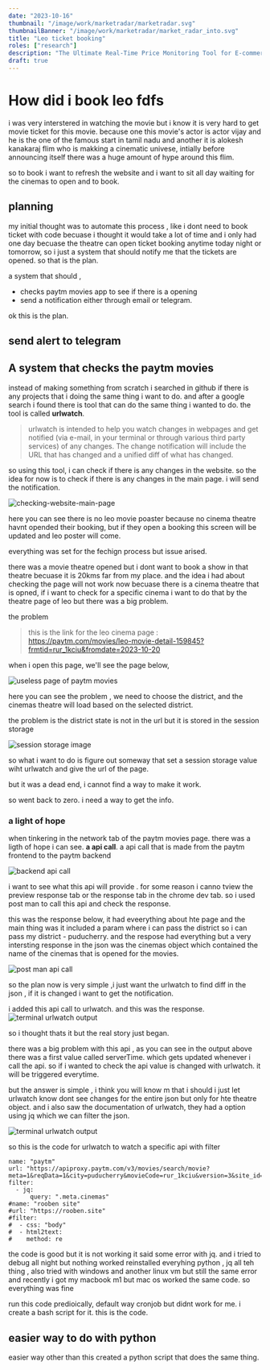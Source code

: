```yaml
---
date: "2023-10-16"
thumbnail: "/image/work/marketradar/marketradar.svg"
thumbnailBanner: "/image/work/marketradar/market_radar_into.svg"
title: "Leo ticket booking"
roles: ["research"]
description: "The Ultimate Real-Time Price Monitoring Tool for E-commerce Marketplaces and Sellers"
draft: true
---
```


# How did i book leo fdfs

i was very interstered in watching the movie but i know it is very hard to get movie ticket for this movie. because one this movie's actor is actor vijay and he is the one of the famous start in tamil nadu and another it is alokesh kanakaraj flim who is makking a cinematic univese, intially before announcing itself there was a huge amount of hype around this flim.

so to book i want to refresh the website and i want to sit all day waiting for the cinemas to open and to book.

## planning

my initial thought was to automate this process , like i dont need to book ticket with code becuase i thought it would take a lot of time and i only had one day becuase the theatre can open ticket booking anytime today night or tomorrow, so i just a system that should notify me that the tickets are opened. so that is the plan.

a system that should ,

- checks paytm movies app to see if there is a opening
- send a notification either through email or telegram.

ok this is the plan.

## send alert to telegram

## A system that checks the paytm movies

instead of making something from scratch i searched in github if there is any projects that i doing the same thing i want to do. and after a google search i found there is tool that can do the same thing i wanted to do. the tool is called **urlwatch**.

> urlwatch is intended to help you watch changes in webpages and get notified (via e-mail, in your terminal or through various third party services) of any changes. The change notification will include the URL that has changed and a unified diff of what has changed.

so using this tool, i can check if there is any changes in the website. so the idea for now is to check if there is any changes in the main page. i will send the notification.

![checking-website-main-page](/image/work/leo-ticket-booking/1.png)

here you can see there is no leo movie poaster because no cinema theatre havnt opended their booking, but if they open a booking this screen will be updated and leo poster will come.

everything was set for the fechign process but issue arised.

there was a movie theatre opened but i dont want to book a show in that theatre becuase it is 20kms far from my place. and the idea i had about checking the page will not work now becuase there is a cinema theatre that is opned, if i want to check for a specific cinema i want to do that by the theatre page of leo but there was a big problem.

the problem

> this is the link for the leo cinema page : https://paytm.com/movies/leo-movie-detail-159845?frmtid=rur_1kciu&fromdate=2023-10-20

when i open this page, we'll see the page below,

![useless page of paytm movies](/image/work/leo-ticket-booking/2.png)

here you can see the problem , we need to choose the district, and the cinemas theatre will load based on the selected district.

the problem is the district state is not in the url but it is stored in the session storage

![session storage image](/image/work/leo-ticket-booking/3.png)

so what i want to do is figure out someway that set a session storage value wiht urlwatch and give the url of the page.

but it was a dead end, i cannot find a way to make it work.

so went back to zero. i need a way to get the info.

### a light of hope

when tinkering in the network tab of the paytm movies page. there was a ligth of hope i can see. **a api call**. a api call that is made from the paytm frontend to the paytm backend

![backend api call](/image/work/leo-ticket-booking/4.png)

i want to see what this api will provide . for some reason i canno tview the preview response tab or the response tab in the chrome dev tab. so i used post man to call this api and check the response.

this was the response below, it had eveerything about hte page and the main thing was it included a param where i can pass the district so i can pass my district - puducherry. and the respose had everything but a very intersting response in the json was the cinemas object which contained the name of the cinemas that is opened for the movies.

![post man api call](/image/work/leo-ticket-booking/5.png)

so the plan now is very simple ,i just want the urlwatch to find diff in the json , if it is changed i want to get the notification.

i added this api call to urlwatch. and this was the response.
![terminal urlwatch output](/image/work/leo-ticket-booking/6.png)

so i thought thats it but the real story just began.

there was a big problem with this api , as you can see in the output above there was a first value called serverTime. which gets updated whenever i call the api. so if i wanted to check the api value is changed with urlwatch. it will be triggered everytime.

but the answer is simple , i think you will know m that i should i just let urlwatch know dont see changes for the entire json but only for hte theatre object. and i also saw the documentation of urlwatch, they had a option using jq which we can filter the json.

![terminal urlwatch output](/image/work/leo-ticket-booking/7.png)

so this is the code for urlwatch to watch a specific api with filter

```
name: "paytm"
url: "https://apiproxy.paytm.com/v3/movies/search/movie?meta=1&reqData=1&city=puducherry&movieCode=rur_1kciu&version=3&site_id=1&channel=web&child_site_id=1"
filter:
  - jq:
      query: ".meta.cinemas"
#name: "rooben site"
#url: "https://rooben.site"
#filter:
#  - css: "body"
#  - html2text:
#    method: re

```

the code is good but it is not working it said some error with jq. and i tried to debug all night but nothing worked reinstalled everyhing python , jq all teh thing , also tried with windows and another linux vm but still the same error and recently i got my macbook m1 but mac os worked the same code. so everything was fine

run this code predioically, default way cronjob but didnt work for me. i create a bash script for it. this is the code.

## easier way to do with python

easier way other than this created a python script that does the same thing.
